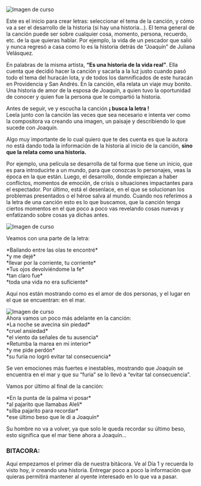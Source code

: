 

<div className="flex justify-between">
  <div className='w-1/2 flex justify-center items-center'>
    <Image
      width={200}
      src="/cuterobots_2.png"
      alt="Imagen de curso"
    />
  </div>
  <p className="w-1/2 block bg-secondary/20 p-5 mx-auto rounded-lg">Este es el inicio para crear letras: seleccionar el tema de la canción, y cómo va a ser el desarrollo de la historia (si hay una historia…). El tema general de la canción puede ser sobre cualquier cosa, momento, persona, recuerdo, etc. de la que quieras hablar. Por ejemplo, la vida de un pescador que salió y nunca regresó a casa como lo es la historia detrás de “Joaquín” de Juliana Velásquez.</p>
</div>

En palabras de la misma artista, <strong className="text-secondary inline">“Es una historia de la vida real”</strong>. Ella cuenta que decidió hacer la canción y sacarla a la luz justo cuando pasó todo el tema del huracán Iota, y de todos los damnificados de este huracán en Providencia y San Andrés. En la canción, ella relata un viaje muy bonito. Una historia de amor de la esposa de Joaquín, a quien tuvo la oportunidad de conocer y quien fue la persona que le compartió la historia.

<p className="block bg-red-300/20 p-5 mx-auto rounded-lg text-red-400 text-center">Antes de seguir, ve y escucha la canción <strong className="text-red-400 underline underline-offset-4">¡ busca la letra !</strong> <br/>Leela junto con la canción las veces que sea necesario e intenta ver como la compositora va creando una imagen, un paisaje y describiendo lo que sucede con Joaquín.</p>

Algo muy importante de lo cual quiero que te des cuenta es que la autora no está dando toda la información de la historia al inicio de la canción, <strong className="text-secondary">sino que la relata como una historia.</strong>

Por ejemplo, una película se desarrolla de tal forma que tiene un inicio, que es para introducirte a un mundo, para que conozcas lo personajes, veas la época en la que están. Luego, el desarrollo, donde empiezan a haber conflictos, momentos de emoción, de crisis o situaciones impactantes para el espectador. Por último, está el desenlace, en el que se solucionan los problemas presentados o el héroe salva al mundo. Cuando nos referimos a la letra de una canción esto es lo que buscamos, que la canción tenga ciertos momentos en el que poco a poco vas revelando cosas nuevas y enfatizando sobre cosas ya dichas antes. 

<div className='flex justify-center'>
  <Image
    width={300}
    src="/picture1.jpg"
    alt="Imagen de curso"
    className="w-full border-5 border-secondary bg-background"
  />
</div>

Veamos con una parte de la letra:

<div className="flex">
  <p className="text-center block bg-secondary/20 py-2 w-1/3 mx-auto rounded-lg text-foreground/70">
    *Bailando entre las olas te encontré*<br/>
    *y me dejé*<br/>
    *llevar por la corriente, tu corriente*<br/>
    *Tus ojos devolviéndome la fe*<br/>
    *tan claro fue*<br/>
    *toda una vida no era suficiente*<br/>
  </p>
  <div className="w-2/3 flex flex-col items-center ml-10">
    <p className="block bg-foreground/20 p-5 mx-auto rounded-lg text-foreground/70">Aquí nos están mostrando como es el amor de dos personas, y el lugar en el que se encuentran: en el mar.</p>
    <Image
      width={200}
      src="/cuterobots_2.png"
      alt="Imagen de curso"
      className="my-0"
    />
  </div>
</div>
  Ahora vamos un poco más adelante en la canción:

<div className="text-center block bg-secondary/20 py-2 w-1/2 mx-auto rounded-lg text-foreground/70">
  *La noche se avecina sin piedad*<br/>
  *cruel ansiedad*<br/>
  *el viento da señales de tu ausencia*<br/>
  *Retumba la marea en mi interior*<br/>
  *y me pide perdón*<br/>
  *su furia no logró evitar tal consecuencia*
</div>

Se ven emociones más fuertes e inestables, mostrando que Joaquín se encuentra en el mar y que su “furia” se lo llevó a “evitar tal consecuencia”.

Vamos por último al final de la canción: 

<div className="text-center block bg-secondary/20 py-2 w-1/2 mx-auto rounded-lg text-foreground/70">
  *En la punta de la palma vi posar*<br/>
  *al pajarito que llamabas Alelí*<br/>
  *silba pajarito para recordar*<br/>
  *ese último beso que le di a Joaquín*
</div>

Su hombre no va a volver, ya que solo le queda recordar su último beso, esto significa que el mar tiene ahora a Joaquín…
  
<div className="bg-primary/20 p-5 mx-auto rounded-lg text-primary">
  <h3 className="mt-0 text-primary">BITACORA:</h3>
  <p>Aquí empezamos el primer día de nuestra bitácora. Ve al Día 1 y recuerda lo visto hoy, ir creando una historia. Entregar poco a poco la información que quieras permitirá mantener al oyente interesado en lo que va a pasar.</p>
</div> 